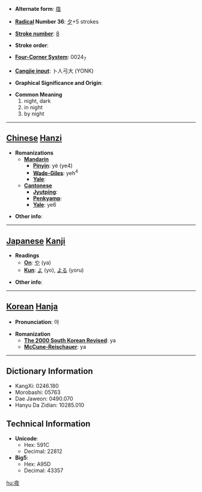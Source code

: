 * '''Alternate form''': [[亱]]

* '''[[Wiktionary:Chinese radical index| Radical]] Number 36''': [[Wiktionary:Chinese radical index 夕|夕]]+5 strokes

* '''[[Wiktionary:Chinese total strokes index|Stroke number]]''': [[Wiktionary:Chinese total strokes index 8|8]]

* '''Stroke order''': 

* '''[[Wiktionary:Chinese four corner index|Four-Corner System]]''': 0024<sub>7</sub>

* '''[[Wiktionary:Chinese Cangjie index|Cangjie input]]''': 卜人弓大 (YONK)

* '''Graphical Significance and Origin''': 

* '''Common Meaning'''
*#night, dark
*# in night
*# by night


----

== [[Chinese]] [[Hanzi]] ==

* '''Romanizations'''
** '''[[Mandarin]]'''
*** '''[[Pinyin]]''': yè (ye4)
*** '''[[Wade-Giles]]''': yeh<sup>4</sup>
*** '''[[Yale]]''': 
** '''[[Cantonese]]'''
*** '''[[Jyutping]]''':
*** '''[[Penkyamp]]''': 
*** '''[[Yale]]''': ye6

* '''Other info''': 

----

== [[Japanese]] [[Kanji]] ==

* '''Readings'''
** '''[[On]]''': [[や]] (ya)
** '''[[Kun]]''': [[よ]] (yo), [[よる]] (yoru)

* '''Other info''':  

----

== [[Korean]] [[Hanja]] ==

* '''Pronunciation''': 야

* '''Romanization'''
** '''[[The 2000 South Korean Revised Romanization|The 2000 South Korean Revised]]''': ya
** '''[[McCune-Reischauer]]''': ya

----

== Dictionary Information ==

* KangXi: 0246.180
* Morobashi: 05763
* Dae Jaweon: 0490.070
* Hanyu Da Zidian: 10285.010

== Technical Information ==

* '''Unicode''':
** Hex: 591C
** Decimal: 22812
* '''Big5''':
** Hex: A95D
** Decimal: 43357

[[hu:夜]]